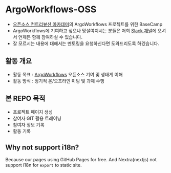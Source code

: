 # ArgoWorkflows-OSS

- [오픈소스 컨트리뷰션 아카데미](https://www.oss.kr/ossca_23_projects/show/f0db6627-fba2-40e3-ac42-9e9acd00340f)의 ArgoWorkflows 프로젝트를 위한 BaseCamp
- ArgoWorkflows에 기여하고 싶으나 망설여지시는 분들은 저희 [Slack 채널](https://join.slack.com/t/oss-argoworkflows/shared_invite/zt-24ctv6z9y-~mXDrZmHA0hIl75QWAWocA)에 오셔서 언제든 함께 참여하실 수 있습니다.
- 잘 모르시는 내용에 대해서는 멘토링을 요청하신다면 도와드리도록 하겠습니다.

## 활동 개요

- 활동 목표 : [ArgoWorkflows](https://github.com/argoproj/argo-workflows) 오픈소스 기여 및 생태계 이해
- 활동 방식 : 정기적 온/오프라인 미팅 및 과제 수행

## 본 REPO 목적

- 프로젝트 페이지 생성
- 참여자 GIT 활용 트레이닝
- 참여자 정보 기록
- 활동 기록

## Why not support i18n?

Because our pages using GitHub Pages for free.
And Nextra(nextjs) not support i18n for `export` to static site.

